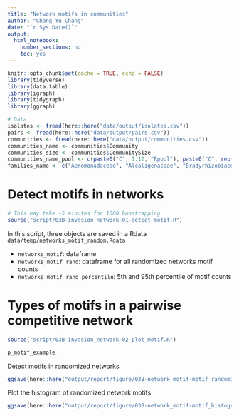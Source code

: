 ```yaml
---
title: "Network motifs in communities"
author: "Chang-Yu Chang"
date: "`r Sys.Date()`"
output:
  html_notebook:
    number_sections: no
    toc: yes
---
```


```r
knitr::opts_chunk$set(cache = TRUE, echo = FALSE)
library(tidyverse)
library(data.table)
library(igraph)
library(tidygraph)
library(ggraph)

# Data
isolates <- fread(here::here("data/output/isolates.csv"))
pairs <- fread(here::here("data/output/pairs.csv"))
communities <- fread(here::here("data/output/communities.csv"))
communities_name <- communities$Community
communities_size <- communities$CommunitySize
communities_name_pool <- c(paste0("C", 1:12, "Rpool"), paste0("C", rep(1:12, each = 8), "R", rep(1:8, 12)))
families_name <- c("Aeromonadaceae", "Alcaligenaceae", "Bradyrhizobiaceae", "Brucellaceae", "Burkholderiaceae", "Caulobacteraceae", "Cellulomonadaceae", "Chitinophagaceae", "Chthoniobacteraceae", "Comamonadaceae", "Cryomorphaceae", "Enterobacteriaceae", "Enterococcaceae", "Flavobacteriaceae", "Hyphomicrobiaceae", "Listeriaceae", "Microbacteriaceae", "Moraxellaceae", "Nocardiaceae", "Obscuribacterales.17", "Oxalobacteraceae", "Paenibacillaceae", "Phyllobacteriaceae", "Porphyromonadaceae", "Pseudomonadaceae", "Rhizobiaceae", "Sanguibacteraceae", "Sphingobacteriaceae", "Sphingomonadaceae", "Xanthomonadaceae")
```



# Detect motifs in networks


```r
# This may take ~5 minutes for 1000 boostrapping
source("script/03B-invasion_network-01-detect_motif.R")
```

In this script, three objects are saved in a Rdata `data/temp/networks_motif_random.Rdata`

- `networks_motif`: dataframe
- `networks_motif_rand`: dataframe for all randomized networks motif counts
- `networks_motif_rand_percentile`: 5th and 95th percentile of motif counts


# Types of motifs in a pairwise competitive network

```r
source("script/03B-invasion_network-02-plot_motif.R")
```


```r
p_motif_example
```


Detect motifs in randomized networks

```r
ggsave(here::here("output/report/figure/03B-network_motif-motif_randomized.pdf"), p_motif_randomized, width = 10, height = 10)
```

Plot the histogram of randomized network motifs 

```r
ggsave(here::here("output/report/figure/03B-network_motif-motif_histogram.pdf"), p_motif_randomized_histo, width = 20, height = 30); 
```


